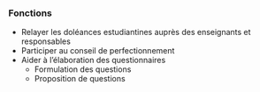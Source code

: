 

### Fonctions

- Relayer les doléances estudiantines auprès des enseignants et responsables
- Participer au conseil de perfectionnement
- Aider à l'élaboration des questionnaires
  - Formulation des questions
  - Proposition de questions
